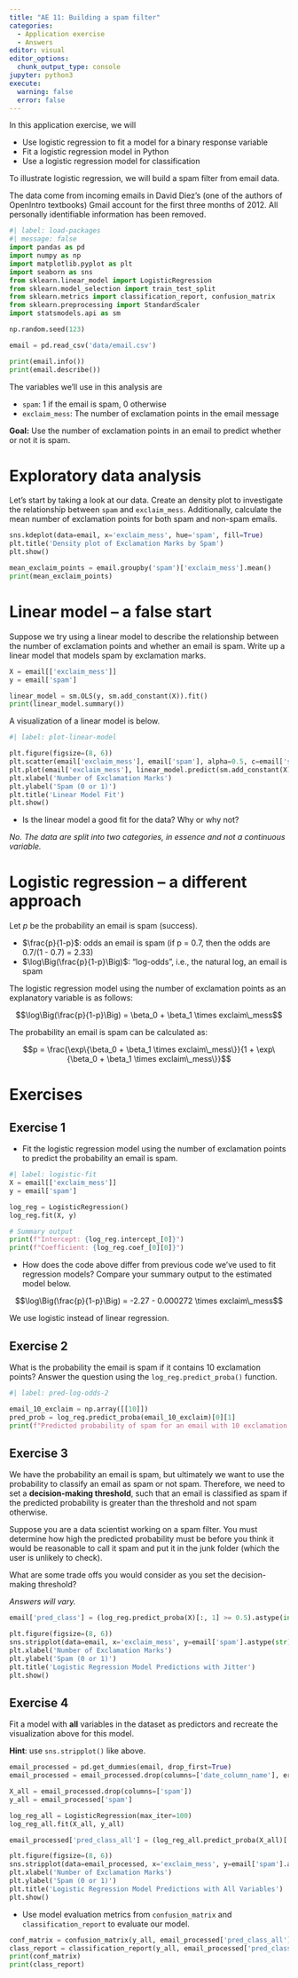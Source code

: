 ```yaml
---
title: "AE 11: Building a spam filter"
categories: 
  - Application exercise
  - Answers
editor: visual
editor_options: 
  chunk_output_type: console
jupyter: python3
execute:
  warning: false
  error: false
---
```


In this application exercise, we will

-   Use logistic regression to fit a model for a binary response variable
-   Fit a logistic regression model in Python
-   Use a logistic regression model for classification

To illustrate logistic regression, we will build a spam filter from email data.

The data come from incoming emails in David Diez's (one of the authors of OpenIntro textbooks) Gmail account for the first three months of 2012.
All personally identifiable information has been removed.

```python
#| label: load-packages
#| message: false
import pandas as pd
import numpy as np
import matplotlib.pyplot as plt
import seaborn as sns
from sklearn.linear_model import LogisticRegression
from sklearn.model_selection import train_test_split
from sklearn.metrics import classification_report, confusion_matrix
from sklearn.preprocessing import StandardScaler
import statsmodels.api as sm

np.random.seed(123)

email = pd.read_csv('data/email.csv')
```

```python
print(email.info())
print(email.describe())
```

The variables we'll use in this analysis are

-   `spam`: 1 if the email is spam, 0 otherwise
-   `exclaim_mess`: The number of exclamation points in the email message

**Goal:** Use the number of exclamation points in an email to predict whether or not it is spam.

# Exploratory data analysis

Let's start by taking a look at our data.
Create an density plot to investigate the relationship between `spam` and `exclaim_mess`.
Additionally, calculate the mean number of exclamation points for both spam and non-spam emails.

```python
sns.kdeplot(data=email, x='exclaim_mess', hue='spam', fill=True)
plt.title('Density plot of Exclamation Marks by Spam')
plt.show()

mean_exclaim_points = email.groupby('spam')['exclaim_mess'].mean()
print(mean_exclaim_points)
```

# Linear model -- a false start

Suppose we try using a linear model to describe the relationship between the number of exclamation points and whether an email is spam.
Write up a linear model that models spam by exclamation marks.

```python
X = email[['exclaim_mess']]
y = email['spam']

linear_model = sm.OLS(y, sm.add_constant(X)).fit()
print(linear_model.summary())
```

A visualization of a linear model is below.

```python
#| label: plot-linear-model

plt.figure(figsize=(8, 6))
plt.scatter(email['exclaim_mess'], email['spam'], alpha=0.5, c=email['spam'], cmap='viridis')
plt.plot(email['exclaim_mess'], linear_model.predict(sm.add_constant(X)), color='black')
plt.xlabel('Number of Exclamation Marks')
plt.ylabel('Spam (0 or 1)')
plt.title('Linear Model Fit')
plt.show()
```

-   Is the linear model a good fit for the data? Why or why not?

*No. The data are split into two categories, in essence and not a continuous variable.*

# Logistic regression -- a different approach

Let $p$ be the probability an email is spam (success).

-   $\frac{p}{1-p}$: odds an email is spam (if p = 0.7, then the odds are 0.7/(1 - 0.7) = 2.33)
-   $\log\Big(\frac{p}{1-p}\Big)$: "log-odds", i.e., the natural log, an email is spam

The logistic regression model using the number of exclamation points as an explanatory variable is as follows:

$$\log\Big(\frac{p}{1-p}\Big) = \beta_0 + \beta_1 \times exclaim\_mess$$

The probability an email is spam can be calculated as:

$$p = \frac{\exp\{\beta_0 + \beta_1 \times exclaim\_mess\}}{1 + \exp\{\beta_0 + \beta_1 \times exclaim\_mess\}}$$

# Exercises

## Exercise 1

-   Fit the logistic regression model using the number of exclamation points to predict the probability an email is spam.

```python
#| label: logistic-fit
X = email[['exclaim_mess']]
y = email['spam']

log_reg = LogisticRegression()
log_reg.fit(X, y)

# Summary output
print(f"Intercept: {log_reg.intercept_[0]}")
print(f"Coefficient: {log_reg.coef_[0][0]}")
```

-   How does the code above differ from previous code we've used to fit regression models? Compare your summary output to the estimated model below.

$$\log\Big(\frac{p}{1-p}\Big) = -2.27 - 0.000272 \times exclaim\_mess$$

We use logistic instead of linear regression.

## Exercise 2

What is the probability the email is spam if it contains 10 exclamation points?
Answer the question using the `log_reg.predict_proba()` function.

```python
#| label: pred-log-odds-2

email_10_exclaim = np.array([[10]])
pred_prob = log_reg.predict_proba(email_10_exclaim)[0][1]
print(f"Predicted probability of spam for an email with 10 exclamation points: {pred_prob}")
```

## Exercise 3

We have the probability an email is spam, but ultimately we want to use the probability to classify an email as spam or not spam.
Therefore, we need to set a **decision-making threshold**, such that an email is classified as spam if the predicted probability is greater than the threshold and not spam otherwise.

Suppose you are a data scientist working on a spam filter.
You must determine how high the predicted probability must be before you think it would be reasonable to call it spam and put it in the junk folder (which the user is unlikely to check).

What are some trade offs you would consider as you set the decision-making threshold?

*Answers will vary.*

```python
email['pred_class'] = (log_reg.predict_proba(X)[:, 1] >= 0.5).astype(int)

plt.figure(figsize=(8, 6))
sns.stripplot(data=email, x='exclaim_mess', y=email['spam'].astype(str), hue='pred_class', palette='colorblind', jitter=True, alpha=0.5)
plt.xlabel('Number of Exclamation Marks')
plt.ylabel('Spam (0 or 1)')
plt.title('Logistic Regression Model Predictions with Jitter')
plt.show()
```

## Exercise 4

Fit a model with **all** variables in the dataset as predictors and recreate the visualization above for this model.

**Hint**: use `sns.stripplot()` like above.

```python

email_processed = pd.get_dummies(email, drop_first=True)
email_processed = email_processed.drop(columns=['date_column_name'], errors='ignore')

X_all = email_processed.drop(columns=['spam'])
y_all = email_processed['spam']

log_reg_all = LogisticRegression(max_iter=100)
log_reg_all.fit(X_all, y_all)

email_processed['pred_class_all'] = (log_reg_all.predict_proba(X_all)[:, 1] >= 0.5).astype(int)

plt.figure(figsize=(8, 6))
sns.stripplot(data=email_processed, x='exclaim_mess', y=email['spam'].astype(str), hue='pred_class_all', palette='colorblind', jitter=True, alpha=0.5)
plt.xlabel('Number of Exclamation Marks')
plt.ylabel('Spam (0 or 1)')
plt.title('Logistic Regression Model Predictions with All Variables')
plt.show()
```

-   Use model evaluation metrics from `confusion_matrix` and `classification_report` to evaluate our model.

```python
conf_matrix = confusion_matrix(y_all, email_processed['pred_class_all'])
class_report = classification_report(y_all, email_processed['pred_class_all'])
print(conf_matrix)
print(class_report)
```
